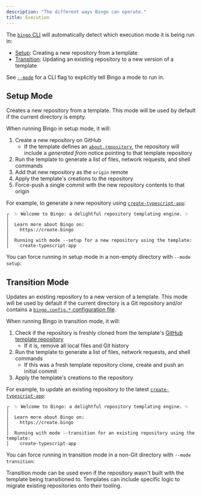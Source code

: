 ```yaml
---
description: "The different ways Bingo can operate."
title: Execution
---
```



The [`bingo` CLI](/cli) will automatically detect which execution mode it is being run in:

- [Setup](#setup-mode): Creating a new repository from a template
- [Transition](#transition-mode): Updating an existing repository to a new version of a template

See [`--mode`](/cli#--mode) for a CLI flag to explicitly tell Bingo a mode to run in.

## Setup Mode

Creates a new repository from a template.
This mode will be used by default if the current directory is empty.

When running Bingo in setup mode, it will:

1. Create a new repository on GitHub
   - If the template defines an [`about.repository`](/build/apis/create-template#about), the repository will include a _generated from_ notice pointing to that template repository
2. Run the template to generate a list of files, network requests, and shell commands
3. Add that new repository as the `origin` remote
4. Apply the template's creations to the repository
5. Force-push a single commit with the new repository contents to that origin

For example, to generate a new repository using [`create-typescript-app`](https://github.com/JoshuaKGoldberg/create-typescript-app):

<PackageManagers type="dlx" pkg="bingo" args="typescript-app@beta" />

```plaintext
┌  ✨ Welcome to Bingo: a delightful repository templating engine. ✨
│
│  Learn more about Bingo on:
│    https://create.bingo
│
│  Running with mode --setup for a new repository using the template:
│    create-typescript-app
```

You can force running in setup mode in a non-empty directory with `--mode setup`:

<PackageManagers
	type="dlx"
	pkg="bingo"
	args="typescript-app@beta --mode setup"
/>

## Transition Mode

Updates an existing repository to a new version of a template.
This mode will be used by default if the current directory is a Git repository and/or contains a [`bingo.config.*` configuration file](/configuration).

When running Bingo in transition mode, it will:

1. Check if the repository is freshly cloned from the template's [GitHub template repository](https://docs.github.com/en/repositories/creating-and-managing-repositories/creating-a-repository-from-a-template)
   - If it is, remove all local files and Git history
2. Run the template to generate a list of files, network requests, and shell commands
   - If this was a fresh template repository clone, create and push an initial commit
3. Apply the template's creations to the repository

For example, to update an existing repository to the latest [`create-typescript-app`](https://github.com/JoshuaKGoldberg/create-typescript-app):

<PackageManagers type="dlx" pkg="bingo" args="typescript-app@beta" />

```plaintext
┌  ✨ Welcome to Bingo: a delightful repository templating engine. ✨
│
│  Learn more about Bingo on:
│    https://create.bingo
│
│  Running with mode --transition for an existing repository using the template:
│    create-typescript-app
```

You can force running in transition mode in a non-Git directory with `--mode transition`:

<PackageManagers
	type="dlx"
	pkg="bingo"
	args="typescript-app@beta --mode transition"
/>

Transition mode can be used even if the repository wasn't built with the template being transitioned to.
Templates can include specific logic to migrate existing repositories onto their tooling.
